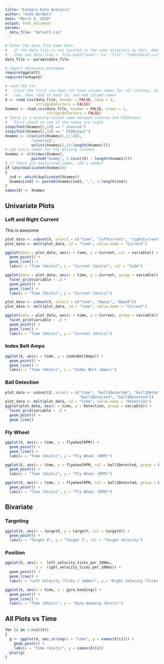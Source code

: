 ```yaml
---
title: "Example Data Analysis"
author: "4145 WorBots"
date: "March 6, 2020"
output: html_document
params:
  data_file: "default.csv"
---
```


```r
# Enter the data file name here
#   if the data file is not located in the same directory as this .Rmd file
#   then use data_file <- file.path("path","to","file","robotdata3.csv")
data_file <- params$data_file

# import necessary packages
require(ggplot2)
require(reshape2)

# read the csv
#   since the first row does not have column names for all columns, skip the first
#   row, then read it back in, and add column names
X <- read.csv(data_file, header = FALSE, skip = 1, 
              stringsAsFactors = FALSE)
Xnames <- read.csv(data_file, header = FALSE, nrows = 1, 
                   stringsAsFactors = FALSE)
# there is a missing column name between inverse and PIDOutput
#   first check to see if the names are right
stopifnot(Xnames[1,14] == " inverse")
stopifnot(Xnames[1,15] == " PIDOutput")
Xnames <- c(unlist(Xnames[1,1:14]), 
            "inverse2", 
            unlist(Xnames[1,15:length(Xnames)]))
# add extra names for the missing columns
Xnames <- c(trimws(Xnames), 
            paste0("dummy", 1:(ncol(X) - length(Xnames))))
# if there are duplicated names, add a number
if (any(duplicated(Xnames)))
{
  ind <- which(duplicated(Xnames))
  Xnames[ind] <- paste0(Xnames[ind], "_", 1:length(ind))
}
names(X) <- Xnames

```

## Univariate Plots

### Left and Right Current

This is awesome

```r
plot_data <- subset(X, select = c("time", "leftCurrent", "rightCurrent"))
plot_data <- melt(plot_data, id = "time", value.name = "Current")

ggplot(data = plot_data, aes(x = time, y = Current, col = variable)) +
  geom_point() +
  geom_line() + 
  labs(x = "Time (Units)", y = "Current (Units)", col = "Side")

ggplot(data = plot_data, aes(x = time, y = Current, group = variable)) +
  facet_grid(variable ~ .) +
  geom_point() +
  geom_line() + 
  labs(x = "Time (Units)", y = "Current (Units)")

plot_data <- subset(X, select = c("time", "AmpsL", "AmpsR"))
plot_data <- melt(plot_data, id = "time", value.name = "Current")

ggplot(data = plot_data, aes(x = time, y = Current, group = variable)) +
  facet_grid(variable ~ .) +
  geom_point() +
  geom_line() + 
  labs(x = "Time (Units)", y = "Current (Units)")

```

### Index Belt Amps

```r
ggplot(X, aes(x = time, y = indexBeltAmps)) +
  geom_point() +
  geom_line() +
  labs(x = "Time (Units)", y = "Index Belt (Amps)")
```

### Ball Detection

```r
plot_data <- subset(X, select = c("time", "ball1Detected", "ball2Detected",
                                  "ball3Detected", "ball5Detected"))
plot_data <- melt(plot_data, id = "time", value.name = "Detection")
ggplot(plot_data, aes(x = time, y = Detection, group = variable)) +
  facet_grid(variable ~ .) +
  geom_point() +
  geom_line()

```

### Fly Wheel

```r
ggplot(X, aes(x = time, y = flywheelRPM)) +
  geom_point() + 
  geom_line() +
  labs(x = "Time (Units)", y = "Fly Wheel (RPM)")

ggplot(X, aes(x = time, y = flywheelRPM, col = ball1Detected, group = ball1Detected)) +
  geom_point() + 
  labs(x = "Time (Units)", y = "Fly Wheel (RPM)")

ggplot(X, aes(x = time, y = flywheelRPM, col = ball3Detected, group = ball3Detected)) +
  geom_point() + 
  labs(x = "Time (Units)", y = "Fly Wheel (RPM)")
```

## Bivariate

### Targeting

```r
ggplot(X, aes(x = targetX, y = targetY, col = targetV)) +
  geom_point() +
  labs(x = "Target X", y = "Target Y", col = "Target Velocity")
```

### Position

```r
ggplot(X, aes(x =  left_velocity_ticks_per_100ms, 
              y =  right_velocity_ticks_per_100ms)) +
  geom_point() +
  geom_line() +
  labs(x = "Left Velocity (Ticks / 100ms)", y = "Right Velocity (Ticks / 100ms)")

ggplot(X, aes(x = time, y = gyro_heading)) +
  geom_point() +
  geom_line() +
  labs(x = "Time (Units)", y = "Gyro Heading (Units)")
```

## All Plots vs Time

```r
for (i in 1:ncol(X))
{
  g <- ggplot(X, aes_string(x = "time", y = names(X)[i])) +
    geom_point() +
    labs(x = "Time (Units)", y = names(X)[i])
  plot(g)
}

```